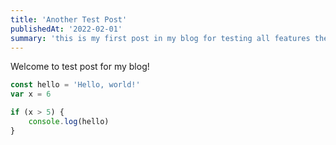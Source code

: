 ```yaml
---
title: 'Another Test Post'
publishedAt: '2022-02-01'
summary: 'this is my first post in my blog for testing all features them this post not to be for math!'
---
```


Welcome to test post for my blog!

```javascript:hello.js
const hello = 'Hello, world!'
var x = 6

if (x > 5) {
    console.log(hello)
}
```